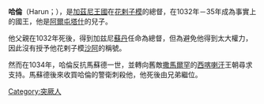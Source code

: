 {{unreferenced|time=2015-01-02T01:30:51+00:00}}
'''哈倫'''（Harun；{{bd|？||1035年}}），是[[加茲尼王國|加茲尼王國]]在[[花剌子模|花剌子模]]的總督，在1032年－35年成為事實上的國王，他是[[阿爾屯塔什|阿爾屯塔什]]的兒子。

他父親在1032年死後，得到加兹尼[[苏丹_(称谓)|蘇丹]]{{tsl|en|Mas'ud I of Ghazni|馬蘇德一世}}任命為總督，但為避免他得到太大權力，因此沒有授予他花剌子模[[沙阿|沙阿]]的稱號。

然而在1034年，哈倫反抗馬蘇德一世，並轉向舊敵[[撒馬爾罕|撒馬爾罕]]的[[西喀喇汗|西喀喇汗]]王朝尋求支持。馬蘇德後來收買哈倫的警衛刺殺他，他死後由兄弟{{tsl|en|Ismail Khandan|伊斯梅爾·汗丹}}繼位。

[[Category:突厥人|Category:突厥人]]